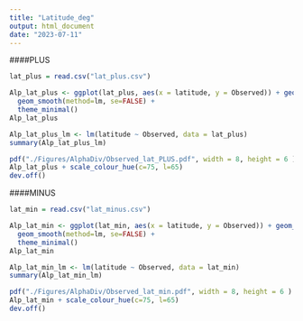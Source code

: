 ---
title: "Latitude_deg"
output: html_document
date: "2023-07-11"
---

####PLUS
```{r}
lat_plus = read.csv("lat_plus.csv")
```

```{r}
Alp_lat_plus <- ggplot(lat_plus, aes(x = latitude, y = Observed)) + geom_point() +
  geom_smooth(method=lm, se=FALSE) +
  theme_minimal() 
Alp_lat_plus
```


```{r}
Alp_lat_plus_lm <- lm(latitude ~ Observed, data = lat_plus)
summary(Alp_lat_plus_lm)
```

```{r}
pdf("./Figures/AlphaDiv/Observed_lat_PLUS.pdf", width = 8, height = 6 )
Alp_lat_plus + scale_colour_hue(c=75, l=65)
dev.off()
```


####MINUS
```{r}
lat_min = read.csv("lat_minus.csv")
```

```{r}
Alp_lat_min <- ggplot(lat_min, aes(x = latitude, y = Observed)) + geom_point() +
  geom_smooth(method=lm, se=FALSE) +
  theme_minimal() 
Alp_lat_min
```


```{r}
Alp_lat_min_lm <- lm(latitude ~ Observed, data = lat_min)
summary(Alp_lat_min_lm)
```

```{r}
pdf("./Figures/AlphaDiv/Observed_lat_min.pdf", width = 8, height = 6 )
Alp_lat_min + scale_colour_hue(c=75, l=65)
dev.off()
```
